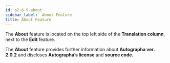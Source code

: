 ```yaml
---
id: p2-6-9-about
sidebar_label:  About Feature
title: About Feature
---
```


The **About** feature is located on the top left side of the **Translation column**, next to the **Edit** feature. 

The **About** feature provides further information about **Autographa ver. 2.0.2** and discloses **Autographa’s license** and **source code.** 
